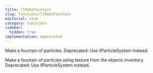 ```yaml
---
title: llMakeFountain
slug: functions/llMakeFountain
editorial: stub
category: functions
sidebar:
  hidden: true
implementation: deprecated
---
```


<LSLFunction name="llMakeFountain"/>

Make a fountain of particles. Deprecated: Use llParticleSystem instead.

Make a fountain of particles using texture from the objects inventory. Deprecated: Use llParticleSystem instead.
